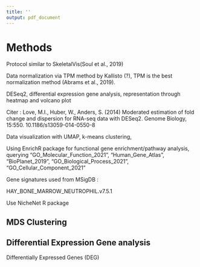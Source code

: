 ```yaml
---
title: ''
output: pdf_document
---
```


# Methods 

\vspace{0.5cm}

Protocol similar to SkeletalVis(Soul et al., 2019) 

Data normalization via TPM method by Kallisto (?), TPM is the best normalization method (Abrams et al., 2019). 

DESeq2, differential expression gene analysis, representation through heatmap and volcano plot 

Citer : Love, M.I., Huber, W., Anders, S. (2014) Moderated estimation of fold change and dispersion for RNA-seq data with DESeq2. Genome Biology, 15:550. 10.1186/s13059-014-0550-8 

Data visualization with UMAP, k-means clustering, 

Using EnrichR package for functional gene enrichment/pathway analysis, querying "GO_Molecular_Function_2021", "Human_Gene_Atlas", "BioPlanet_2019", "GO_Biological_Process_2021", "GO_Cellular_Component_2021" 

Gene signatures used from MSigDB :  

HAY_BONE_MARROW_NEUTROPHIL.v7.5.1 

Use NicheNet R package

## MDS Clustering

## Differential Expression Gene analysis

Differentially Expressed Genes (DEG)
